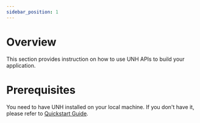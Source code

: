 ```yaml
---
sidebar_position: 1
---
```


# Overview

This section provides instruction on how to use UNH APIs to build your application.

# Prerequisites

You need to have UNH installed on your local machine. If you don't have it, please refer to
[Quickstart Guide](../../quickstart/overview.mdx).
